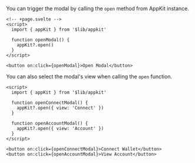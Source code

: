 You can trigger the modal by calling the `open` method from AppKit instance.

``` svelte
<!-- +page.svelte -->
<script>
  import { appKit } from '$lib/appkit'
  
  function openModal() {
    appKit?.open()
  }
</script>

<button on:click={openModal}>Open Modal</button>
```

You can also select the modal's view when calling the `open` function.

``` svelte
<script>
  import { appKit } from '$lib/appkit'
  
  function openConnectModal() {
    appKit?.open({ view: 'Connect' })
  }
  
  function openAccountModal() {
    appKit?.open({ view: 'Account' })
  }
</script>

<button on:click={openConnectModal}>Connect Wallet</button>
<button on:click={openAccountModal}>View Account</button>
```
